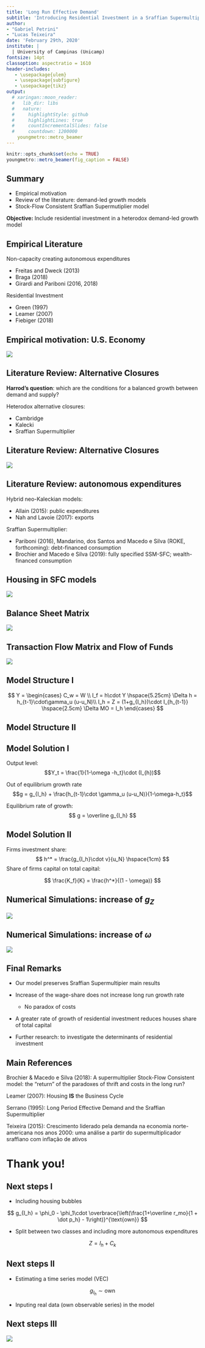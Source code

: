 ```yaml
---
title: 'Long Run Effective Demand'
subtitle: 'Introducing Residential Investment in a Sraffian Supermultiplier SFC Model'
author: 
- "Gabriel Petrini"
- "Lucas Teixeira"
date: 'February 29th, 2020'
institute: | 
  | University of Campinas (Unicamp)
fontsize: 14pt
classoption: aspectratio = 1610
header-includes:
   - \usepackage{ulem}
   - \usepackage{subfigure}
   - \usepackage{tikz}
output:
  # xaringan::moon_reader:
  #   lib_dir: libs
  #   nature:
  #     highlightStyle: github
  #     highlightLines: true
  #     countIncrementalSlides: false
  #     countdown: 1200000
    youngmetro::metro_beamer
---
```


```r
knitr::opts_chunk$set(echo = TRUE)
youngmetro::metro_beamer(fig_caption = FALSE)
```

## Summary

- Empirical motivation
- Review of the literature: demand-led growth models
- Stock-Flow Consistent Sraffian Supermutiplier model 


**Objective:** Include residential investment in a heterodox demand-led growth model


## Empirical Literature

Non-capacity creating autonomous expenditures

- Freitas and Dweck (2013)
- Braga (2018)
- Girardi and Pariboni (2016, 2018)

Residential Investment 
  
- Green (1997)
- Leamer (2007)
- Fiebiger (2018)



## Empirical motivation: U.S. Economy

![](./figs/Cycles.png)


## Literature Review: Alternative Closures


**Harrod's question**: which are the conditions for a balanced growth between demand and supply?

Heterodox alternative closures:

- Cambridge
- Kalecki
- Sraffian Supermultiplier

## Literature Review: Alternative Closures

![](./figs/Trillema.png)


## Literature Review: autonomous expenditures

Hybrid neo-Kaleckian models:

- Allain (2015): public expenditures
- Nah and Lavoie (2017): exports

Sraffian Supermultiplier:

- Pariboni (2016), Mandarino, dos Santos and Macedo e Silva (ROKE, forthcoming): debt-financed consumption
- Brochier and Macedo e Silva (2019): fully specified SSM-SFC; wealth-financed consumption 


## Housing in SFC models

![](./figs/Godin.png)

## Balance Sheet Matrix

![](./figs/Stocks.png)

## Transaction Flow Matrix and Flow of Funds 

![](./figs/Flows.png)

## Model Structure I

$$
Y = 
\begin{cases}
C_w =  W \\
I_f = h\cdot Y \hspace{5.25cm} \Delta h = h_{t-1}\cdot\gamma_u (u-u_N)\\
I_h = Z = (1+g_{I_h})\cdot I_{h_{t-1}} \hspace{2.5cm} \Delta MO = I_h
\end{cases}
$$


## Model Structure II

\begin{figure}[h]

\center
\subfigure[ref1][Flow dynamics]{\includegraphics[width=6.5cm]{figs/DAG.png}}
\quad
\subfigure[ref2][Stock-Flow dynamics]{\includegraphics[width=6.5cm]{figs/DAGEstoques.png}}
\end{figure}

## Model Solution I

Output level:
$$Y_t = \frac{1}{1-\omega -h_t}\cdot (I_{h})$$


Out of equilibrium growth rate
$$g = g_{I_h} + \frac{h_{t-1}\cdot \gamma_u (u-u_N)}{1-\omega-h_t}$$


Equilibrium rate of growth:
$$
g = \overline g_{I_h}
$$

## Model Solution II

Firms investment share:
$$
h^* = \frac{g_{I_h}\cdot v}{u_N} \hspace{1cm}
$$
Share of firms capital on total capital:

$$
\frac{K_f}{K} = \frac{h^*}{(1 - \omega)}
$$

## Numerical Simulations: increase of $g_Z$

![](./figs/Shock_1.png)

## Numerical Simulations: increase of $\omega$

![](./figs/Shock_2.png)

## Final Remarks

 - Our model preserves Sraffian Supermultipier main results 

- Increase of the wage-share does not increase long run growth rate

  + No paradox of costs

- A greater rate of growth of residential investment reduces houses share of total capital

- Further research: to investigate the determinants of residential investment 

## Main References


Brochier & Macedo e Silva (2018): A supermultiplier Stock-Flow Consistent model: the "return" of the paradoxes of thrift and costs in the long run? 

Leamer (2007): Housing **IS** the Business Cycle

Serrano (1995): Long Period Effective Demand and the Sraffian Supermultiplier

Teixeira (2015): Crescimento liderado pela demanda na economia norte-americana nos anos 2000: uma análise a partir do supermultiplicador sraffiano com inflação de ativos

# Thank you!

## Next steps I

- Including housing bubbles

$$
g_{I_h} = \phi_0 - \phi_1\cdot \overbrace{\left(\frac{1+\overline r_mo}{1 + \dot p_h} - 1\right)}^{\text{own}}
$$


- Split between two classes and including more autonomous expenditures

$$
Z = I_h + C_k
$$

## Next steps II

- Estimating a time series model (VEC)

$$
g_{I_h} \sim \text{own}
$$

- Inputing real data (own observable series) in the model

## Next steps III

![](./figs/TxPropria_Investo.png)